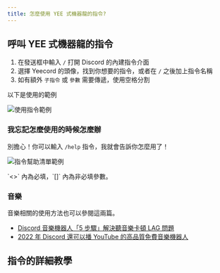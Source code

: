 ```yaml
---
title: 怎麼使用 YEE 式機器龍的指令?
---
```


## 呼叫 YEE 式機器龍的指令

1. 在發送框中輸入 `/` 打開 Discord 的內建指令介面
2. 選擇 Yeecord 的頭像，找到你想要的指令，或者在 `/` 之後加上指令名稱
3. 如有額外 `子指令` 或 `參數` 需要傳遞，使用空格分割

以下是使用的範例

![使用指令範例](/docs/commands/example-usage.png)

### 我忘記怎麼使用的時候怎麼辦

別擔心！你可以輸入 `/help` 指令，我就會告訴你怎麼用了！

![指令幫助清單範例](/docs/commands/example-help.png)

<Callout title='如何閱讀'>
    `<>` 內為必填，`[]` 內為非必填參數。
</Callout>

### 音樂

音樂相關的使用方法也可以參閱這兩篇。

- [Discord 音樂機器人「5 步驟」解決聽音樂卡頓 LAG 問題](/blog/fix-music-lag/)
- [2022 年 Discord 還可以播 YouTube 的高品質免費音樂機器人](/blog/how-to-invite-bot/)

## 指令的詳細教學

<Category />
